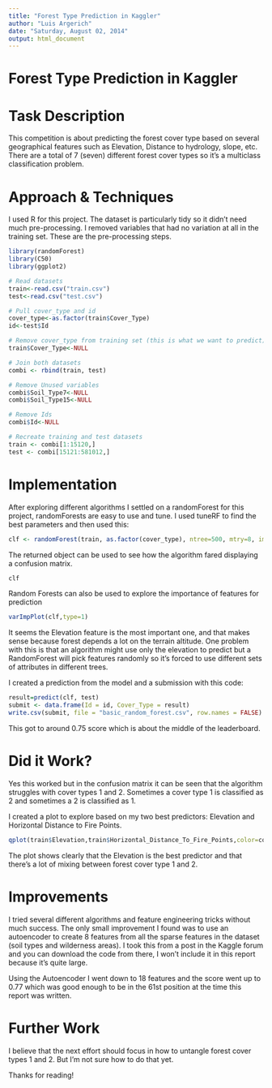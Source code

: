 ```yaml
---
title: "Forest Type Prediction in Kaggler"
author: "Luis Argerich"
date: "Saturday, August 02, 2014"
output: html_document
---
```


Forest Type Prediction in Kaggler
==============================

# Task Description

This competition is about predicting the forest cover type based on several geographical
features such as Elevation, Distance to hydrology, slope, etc. There are a total of 7 (seven)
different forest cover types so it's a multiclass classification problem.

# Approach & Techniques

I used R for this project. 
The dataset is particularly tidy so it didn't need much pre-processing. I removed variables
that had no variation at all in the training set. These are the pre-processing steps.

```r
library(randomForest)
library(C50)
library(ggplot2)

# Read datasets
train<-read.csv("train.csv")
test<-read.csv("test.csv")

# Pull cover_type and id
cover_type<-as.factor(train$Cover_Type)
id<-test$Id

# Remove cover_type from training set (this is what we want to predict)
train$Cover_Type<-NULL

# Join both datasets
combi <- rbind(train, test)

# Remove Unused variables
combi$Soil_Type7<-NULL
combi$Soil_Type15<-NULL

# Remove Ids
combi$Id<-NULL

# Recreate training and test datasets
train <- combi[1:15120,]
test <- combi[15121:581012,]
```

# Implementation

After exploring different algorithms I settled on a randomForest for this project, randomForests
are easy to use and tune. I used tuneRF to find the best parameters and then used this:

```r
clf <- randomForest(train, as.factor(cover_type), ntree=500, mtry=8, importance=TRUE)
```

The returned object can be used to see how the algorithm fared displaying a confusion matrix.

```r
clf
```

Random Forests can also be used to explore the importance of features for prediction

```r
varImpPlot(clf,type=1)
```

It seems the Elevation feature is the most important one, and that makes sense because forest
depends a lot on the terrain altitude. One problem with this is that an algorithm might use
only the elevation to predict but a RandomForest will pick features randomly so it's forced
to use different sets of attributes in different trees.

I created a prediction from the model and a submission with this code:

```r
result=predict(clf, test)
submit <- data.frame(Id = id, Cover_Type = result)
write.csv(submit, file = "basic_random_forest.csv", row.names = FALSE)
```

This got to around 0.75 score which is about the middle of the leaderboard.

# Did it Work?

Yes this worked but in the confusion matrix it can be seen that the algorithm struggles 
with cover types 1 and 2. Sometimes a cover type 1 is classified as 2 and sometimes a 2
is classified as 1.

I created a plot to explore based on my two best predictors: Elevation and Horizontal Distance
to Fire Points.

```r
qplot(train$Elevation,train$Horizontal_Distance_To_Fire_Points,color=cover_type)
```

The plot shows clearly that the Elevation is the best predictor and that there's a lot of 
mixing between forest cover type 1 and 2. 

# Improvements

I tried several different algorithms and feature engineering tricks without much success. 
The only small improvement I found was to use an autoencoder to create 8 features from all
the sparse features in the dataset (soil types and wilderness areas). I took this from a
post in the Kaggle forum and you can download the code from there, I won't include it in this
report because it's quite large.

Using the Autoencoder I went down to 18 features and the score went up to 0.77 which was
good enough to be in the 61st position at the time this report was written.

# Further Work

I believe that the next effort should focus in how to untangle forest cover types 1 and 2.
But I'm not sure how to do that yet.

Thanks for reading!